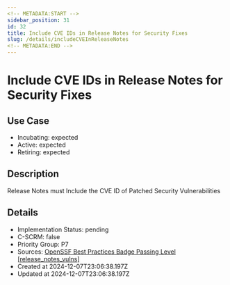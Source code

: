 ```yaml
---
<!-- METADATA:START -->
sidebar_position: 31
id: 32
title: Include CVE IDs in Release Notes for Security Fixes
slug: /details/includeCVEInReleaseNotes
<!-- METADATA:END -->
---
```


<!-- TITLE:START -->
# Include CVE IDs in Release Notes for Security Fixes
<!-- TITLE:END -->

## Use Case
<!-- LEVELS:START -->
- Incubating: expected
- Active: expected
- Retiring: expected
<!-- LEVELS:END -->

<!-- DESCRIPTION:START -->
## Description
Release Notes must Include the CVE ID of Patched Security Vulnerabilities
<!-- DESCRIPTION:END -->

<!-- DETAILS:START -->
## Details
- Implementation Status: pending
- C-SCRM: false
- Priority Group: P7
- Sources: [OpenSSF Best Practices Badge Passing Level [release_notes_vulns]](https://www.bestpractices.dev/en/criteria?details=true&rationale=true#0.release_notes_vulns)
- Created at 2024-12-07T23:06:38.197Z
- Updated at 2024-12-07T23:06:38.197Z
<!-- DETAILS:END -->
